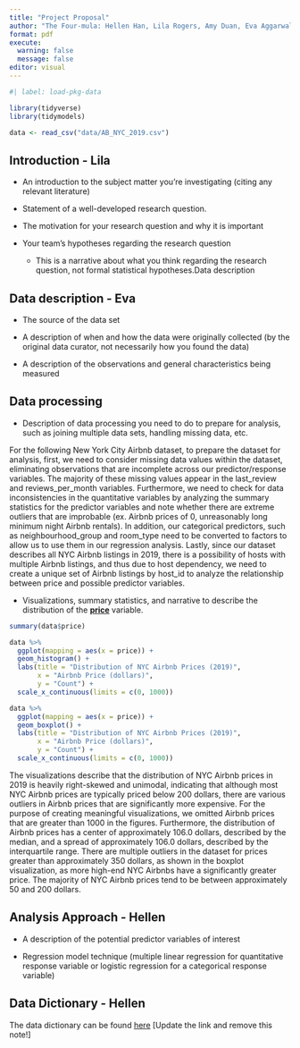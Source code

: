```yaml
---
title: "Project Proposal"
author: "The Four-mula: Hellen Han, Lila Rogers, Amy Duan, Eva Aggarwal"
format: pdf
execute: 
  warning: false
  message: false
editor: visual
---
```


```r
#| label: load-pkg-data

library(tidyverse)
library(tidymodels)

data <- read_csv("data/AB_NYC_2019.csv")
```

## Introduction - Lila

-   An introduction to the subject matter you’re investigating (citing any relevant literature)

-   Statement of a well-developed research question.

-   The motivation for your research question and why it is important

-   Your team’s hypotheses regarding the research question

    -   This is a narrative about what you think regarding the research question, not formal statistical hypotheses.Data description

## Data description - Eva

-   The source of the data set

-   A description of when and how the data were originally collected (by the original data curator, not necessarily how you found the data)

-   A description of the observations and general characteristics being measured

## Data processing

-   Description of data processing you need to do to prepare for analysis, such as joining multiple data sets, handling missing data, etc.

For the following New York City Airbnb dataset, to prepare the dataset for analysis, first, we need to consider missing data values within the dataset, eliminating observations that are incomplete across our predictor/response variables. The majority of these missing values appear in the last_review and reviews_per_month variables. Furthermore, we need to check for data inconsistencies in the quantitative variables by analyzing the summary statistics for the predictor variables and note whether there are extreme outliers that are improbable (ex. Airbnb prices of 0, unreasonably long minimum night Airbnb rentals). In addition, our categorical predictors, such as neighbourhood_group and room_type need to be converted to factors to allow us to use them in our regression analysis. Lastly, since our dataset describes all NYC Airbnb listings in 2019, there is a possibility of hosts with multiple Airbnb listings, and thus due to host dependency, we need to create a unique set of Airbnb listings by host_id to analyze the relationship between price and possible predictor variables. 

-   Visualizations, summary statistics, and narrative to describe the distribution of the [**price**]{.underline} variable.

```r
summary(data$price)
```

```r
data %>% 
  ggplot(mapping = aes(x = price)) + 
  geom_histogram() + 
  labs(title = "Distribution of NYC Airbnb Prices (2019)",
       x = "Airbnb Price (dollars)", 
       y = "Count") + 
  scale_x_continuous(limits = c(0, 1000))

data %>% 
  ggplot(mapping = aes(x = price)) + 
  geom_boxplot() + 
  labs(title = "Distribution of NYC Airbnb Prices (2019)",
       x = "Airbnb Price (dollars)", 
       y = "Count") + 
  scale_x_continuous(limits = c(0, 1000))
```

The visualizations describe that the distribution of NYC Airbnb prices in 2019 is heavily right-skewed and unimodal, indicating that although most NYC Airbnb prices are typically priced below 200 dollars, there are various outliers in Airbnb prices that are significantly more expensive. For the purpose of creating meaningful visualizations, we omitted Airbnb prices that are greater than 1000 in the figures. Furthermore, the distribution of Airbnb prices has a center of approximately 106.0 dollars, described by the median, and a spread of approximately 106.0 dollars, described by the interquartile range. There are multiple outliers in the dataset for prices greater than approximately 350 dollars, as shown in the boxplot visualization, as more high-end NYC Airbnbs have a significantly greater price. The majority of NYC Airbnb prices tend to be between approximately 50 and 200 dollars. 

## Analysis Approach - Hellen

- A description of the potential predictor variables of interest

- Regression model technique (multiple linear regression for quantitative response variable or logistic regression for a categorical response variable)


## Data Dictionary - Hellen 

The data dictionary can be found [here](ADD%20LINK!!!) \[Update the link and remove this note!\]
